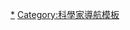 <noinclude>{{NoteTA
|G1=Physics
}}</noinclude>{{Navbox
|name  = 以人名命名的国际单位制单位
|title = 以人名命名的国际单位制单位
|state = {{{state<includeonly>|autocollapse</includeonly>}}}
|listclass = hlist
 
|group1 = 基本单位
|list1  =
* [[安德烈-馬里·安培]]（[[安培]]）
* [[第一代开尔文男爵威廉·汤姆森]] （[[开尔文]]）

|group2 = 导出单位
|list2  =
* [[亨利·貝克勒]]（[[贝克勒尔]]）
* [[安德斯·攝爾修斯]]（[[摄氏温标|摄氏度]]）
* [[夏尔·库仑]]（[[库仑]]）
* [[麥可·法拉第]]（[[法拉]]）
* [[路易斯·哈罗德·戈瑞]] （[[戈瑞]]）
* [[約瑟·亨利]]（[[亨利 (单位)|亨利]]）
* [[海因里希·赫兹]]（[[赫兹]]）
* [[詹姆斯·普雷斯科特·焦耳]]（[[焦耳]]）
* [[艾萨克·牛顿]]（[[牛頓 (單位)|牛顿]]）
* [[格奥尔格·欧姆]]（[[歐姆]]）
* [[布莱兹·帕斯卡]]（[[帕斯卡]]）
* [[维尔纳·冯·西门子]]（[[西門子 (單位)|西门子]]）
* [[羅爾夫·馬克西米利安·希沃特]]（[[西弗]]）
* [[尼古拉·特斯拉]]（[[特斯拉]]）
* [[亞歷山德羅·伏打]]（[[伏特]]）
* [[詹姆斯·瓦特]]（[[瓦特]]）
* [[威廉·爱德华·韦伯]]（[[韦伯 (单位)|韦伯]]）

|group3 = 另见
|list3  = 
* [[以科學家命名的非國際單位列表]]
** [[Template:以人名命名的非国际单位制单位|模板]]
* [[以人名命名的常數]]
** [[Template:以人名命名的常数|模板]]

}}<noinclude>
{{collapsible option}}
[[Category:计量单位|*]]
[[Category:科學家導航模板]]
</noinclude>